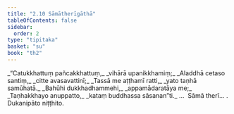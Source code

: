 ```yaml
---
title: "2.10 Sāmātherīgāthā"
tableOfContents: false
sidebar:
  order: 2
type: "tipitaka"
basket: "su"
book: "th2"
---
```



<DynamicBreadcrumb />

<Division number="37" book="th2" bookNo="19" page="383">

<Paragraph number="66" type="verses" book="th2">
_“Catukkhattuṃ pañcakkhattuṃ,_  
_vihārā upanikkhamiṃ;_  
_Aladdhā cetaso santiṃ,_  
_citte avasavattinī;_  
_Tassā me aṭṭhamī ratti,_  
_yato taṇhā samūhatā._  

</Paragraph>

</Division>
<Division number="38" book="th2" bookNo="19" page="383">

<Paragraph number="67" type="verses" book="th2">
_Bahūhi dukkhadhammehi,_  
_appamādaratāya me;_  
_Taṇhakkhayo anuppatto,_  
_kataṃ buddhassa sāsanan”ti._  


</Paragraph>
</Division>

<Paragraph number="68" type="center" book="th2">
…  Sāmā therī… .



</Paragraph>

<Paragraph number="69" type="center" book="th2">
Dukanipāto niṭṭhito.
</Paragraph>